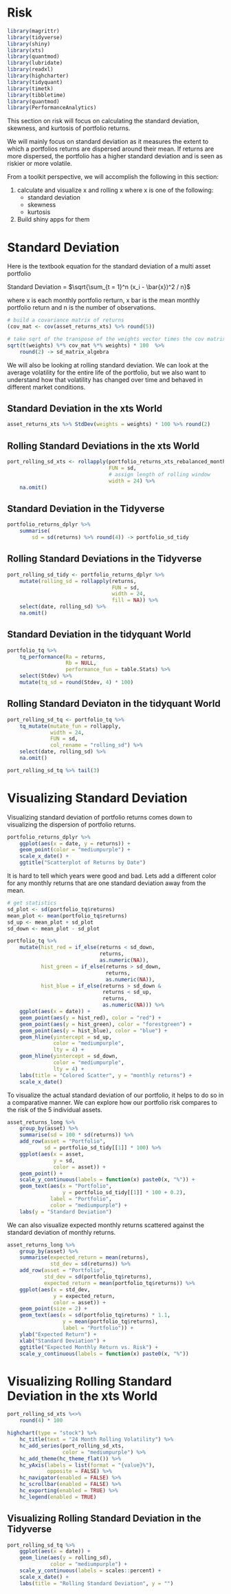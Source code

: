 # Risk 

```r
library(magrittr)
library(tidyverse)
library(shiny)
library(xts)
library(quantmod)
library(lubridate)
library(readxl)
library(highcharter)
library(tidyquant)
library(timetk)
library(tibbletime)
library(quantmod)
library(PerformanceAnalytics)
```

This section on risk will focus on calculating the standard deviation, skewness, and kurtosis of portfolio returns. 

We will mainly focus on standard deviation  as it measures the extent to which a portfolios returns are dispersed around their mean. If returns are more dispersed, the portfolio has a higher standard deviation and is seen as riskier or more volatile. 

From a toolkit perspective, we will accomplish the following in this section:

1. calculate and visualize x and rolling x where x is one of the following:
   - standard deviation 
   - skewness
   - kurtosis 
2. Build shiny apps for them 

# Standard Deviation

Here is the textbook equation for the standard deviation of a multi asset portfolio 

Standard Deviation = $\sqrt{\sum_{t = 1}^n (x_i - \bar{x})^2 / n}$

where x is each monthly portfolio rerturn, x bar is the mean monthly portfolio return and n is the number of observations. 

```r
# build a covariance matrix of returns
(cov_mat <- cov(asset_returns_xts) %>% round(5))

# take sqrt of the transpose of the weights vector times the cov matrix times the weights vector
sqrt(t(weights) %*% cov_mat %*% weights) * 100  %>%
    round(2) -> sd_matrix_algebra
```

We will also be looking at rolling standard deviation. We can look at the average volatility for the entire life of the portfolio, but we also want to understand how that volatility has changed over time and behaved in different market conditions. 

## Standard Deviation in the xts World 

```r
asset_returns_xts %>% StdDev(weights = weights) * 100 %>% round(2)
```

## Rolling Standard Deviations in the xts World

```r
port_rolling_sd_xts <- rollapply(portfolio_returns_xts_rebalanced_monthly,
                                 FUN = sd,
                                 # assign length of rolling window
                                 width = 24) %>%
    na.omit()
```

## Standard Deviation in the Tidyverse 

```r
portfolio_returns_dplyr %>%
    summarise(
        sd = sd(returns) %>% round(4)) -> portfolio_sd_tidy
```

## Rolling Standard Deviations in the Tidyverse

```r
port_rolling_sd_tidy <- portfolio_returns_dplyr %>%
    mutate(rolling_sd = rollapply(returns,
                                  FUN = sd,
                                  width = 24,
                                  fill = NA)) %>%
    select(date, rolling_sd) %>%
    na.omit()
```

<!-- ## Rolling Standard Deviation with Tibbletime and the Tidyverse -->

<!-- tibbletime and its rollify function are built for time series analysis. -->

<!-- ```{r} -->
<!-- sd_roll_24 <- rollify(sd, window = 24) -->

<!-- portfolio_tq %>% -->
<!--     as_tbl_time(index = date) %>% -->
<!--     mutate(sd = sd_roll_24(returns)) -->
<!-- ``` -->

## Standard Deviation in the tidyquant World 

```r
portfolio_tq %>%
    tq_performance(Ra = returns,
                   Rb = NULL,
                   performance_fun = table.Stats) %>%
    select(Stdev) %>%
    mutate(tq_sd = round(Stdev, 4) * 100)
```

## Rolling Standard Deviaton in the tidyquant World 

```r
port_rolling_sd_tq <- portfolio_tq %>%
    tq_mutate(mutate_fun = rollapply,
              width = 24,
              FUN = sd,
              col_rename = "rolling_sd") %>%
    select(date, rolling_sd) %>%
    na.omit()

port_rolling_sd_tq %>% tail(3)
```

# Visualizing Standard Deviation 

Visualizing standard deviation of portfolio returns comes down to visualizing the dispersion of portfolio returns. 

```r
portfolio_returns_dplyr %>%
    ggplot(aes(x = date, y = returns)) +
    geom_point(color = "mediumpurple") +
    scale_x_date() +
    ggtitle("Scatterplot of Returns by Date")
```

It is hard to tell which years were good and bad. Lets add a different color for any monthly returns that are one standard deviation away from the mean. 

```r
# get statistics
sd_plot <- sd(portfolio_tq$returns)
mean_plot <- mean(portfolio_tq$returns)
sd_up <- mean_plot + sd_plot
sd_down <- mean_plot - sd_plot

portfolio_tq %>%
    mutate(hist_red = if_else(returns < sd_down,
                              returns,
                              as.numeric(NA)),
           hist_green = if_else(returns > sd_down,
                                returns,
                                as.numeric(NA)),
           hist_blue = if_else(returns > sd_down &
                               returns < sd_up,
                               returns,
                               as.numeric(NA))) %>%
    ggplot(aes(x = date)) +
    geom_point(aes(y = hist_red), color = "red") +
    geom_point(aes(y = hist_green), color = "forestgreen") +
    geom_point(aes(y = hist_blue), color = "blue") +
    geom_hline(yintercept = sd_up,
               color = "mediumpurple",
               lty = 4) +
    geom_hline(yintercept = sd_down,
               color = "mediumpurple",
               lty = 4) + 
    labs(title = "Colored Scatter", y = "monthly returns") +
    scale_x_date()
```

To visualize the actual standard deviation of our portfolio, it helps to do so in a comparative manner. We can explore how our portfolio risk compares to the risk of the 5 individual assets. 

```r
asset_returns_long %>%
    group_by(asset) %>%
    summarise(sd = 100 * sd(returns)) %>%
    add_row(asset = "Portfolio",
            sd = portfolio_sd_tidy[[1]] * 100) %>%
    ggplot(aes(x = asset,
               y = sd,
               color = asset)) +
    geom_point() +
    scale_y_continuous(labels = function(x) paste0(x, "%")) +
    geom_text(aes(x = "Portfolio",
                  y = portfolio_sd_tidy[[1]] * 100 + 0.2),
              label = "Portfolio",
              color = "mediumpurple") +
    labs(y = "Standard Deviation")
```

We can also visualize expected monthly returns scattered against the standard deviation of monthly returns. 

```r
asset_returns_long %>%
    group_by(asset) %>%
    summarise(expected_return = mean(returns),
              std_dev = sd(returns)) %>%
    add_row(asset = "Portfolio",
            std_dev = sd(portfolio_tq$returns),
            expected_return = mean(portfolio_tq$returns)) %>%
    ggplot(aes(x = std_dev,
               y = expected_return,
               color = asset)) +
    geom_point(size = 2) +
    geom_text(aes(x = sd(portfolio_tq$returns) * 1.1,
                  y = mean(portfolio_tq$returns),
                  label = "Portfolio")) +
    ylab("Expected Return") +
    xlab("Standard Deviation") +
    ggtitle("Expected Monthly Return vs. Risk") +
    scale_y_continuous(labels = function(x) paste0(x, "%"))
```

# Visualizing Rolling Standard Deviation in the xts World 

```r
port_rolling_sd_xts %<>%
    round(4) * 100
```

```r
highchart(type = "stock") %>%
    hc_title(text = "24 Month Rolling Volatility") %>%
    hc_add_series(port_rolling_sd_xts,
                  color = "mediumpurple") %>%
    hc_add_theme(hc_theme_flat()) %>%
    hc_yAxis(labels = list(format = "{value}%"),
             opposite = FALSE) %>%
    hc_navigator(enabled = FALSE) %>%
    hc_scrollbar(enabled = FALSE) %>%
    hc_exporting(enabled = TRUE) %>%
    hc_legend(enabled = TRUE)
```

## Visualizing Rolling Standard Deviation in the Tidyverse 

```r
port_rolling_sd_tq %>%
    ggplot(aes(x = date)) +
    geom_line(aes(y = rolling_sd),
              color = "mediumpurple") +
    scale_y_continuous(labels = scales::percent) +
    scale_x_date() +
    labs(title = "Rolling Standard Deviation", y = "")
```

